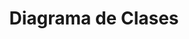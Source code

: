 ---
title: "Diagrama de Clases"
description: "Aqui le explicaremos todos los requisitos que debe tener para poder usar nuestro software."
slug: "modeloDatos/diagramClass"
---